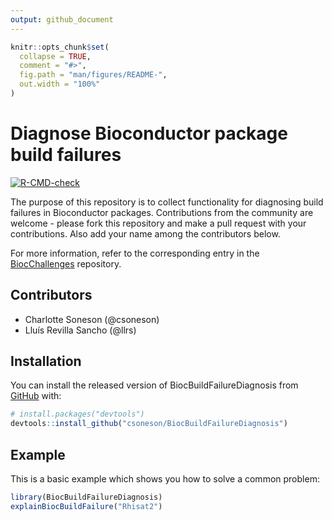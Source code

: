 ```yaml
---
output: github_document
---
```


<!-- README.md is generated from README.Rmd. Please edit that file -->

```r
knitr::opts_chunk$set(
  collapse = TRUE,
  comment = "#>",
  fig.path = "man/figures/README-",
  out.width = "100%"
)
```

# Diagnose Bioconductor package build failures

<!-- badges: start -->
[![R-CMD-check](https://github.com/csoneson/BiocBuildFailureDiagnosis/workflows/R-CMD-check/badge.svg)](https://github.com/csoneson/BiocBuildFailureDiagnosis/actions)
<!-- badges: end -->


The purpose of this repository is to collect functionality for diagnosing build failures in Bioconductor packages. Contributions from the community are welcome - please fork this repository and make a pull request with your contributions. Also add your name among the contributors below. 

For more information, refer to the corresponding entry in the [BiocChallenges](https://github.com/kevinrue/BiocChallenges/) repository. 

## Contributors

- Charlotte Soneson (@csoneson)
- Lluís Revilla Sancho (@llrs)

## Installation

You can install the released version of BiocBuildFailureDiagnosis from [GitHub](https://github.com/) with:

``` r
# install.packages("devtools")
devtools::install_github("csoneson/BiocBuildFailureDiagnosis")
```
## Example

This is a basic example which shows you how to solve a common problem:

```r
library(BiocBuildFailureDiagnosis)
explainBiocBuildFailure("Rhisat2")
```
